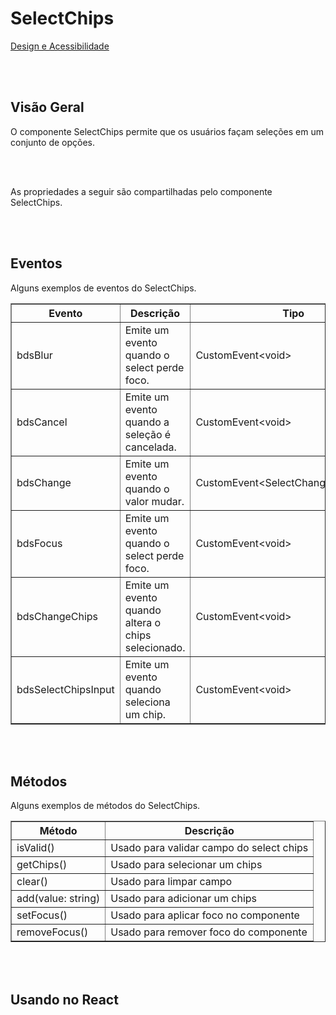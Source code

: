 
# SelectChips

[Design e Acessibilidade](https://www.figma.com/design/2bBnJVKkG09JPWCFBIcD1y/%5BDS%5D-Components?m=auto&node-id=11809-359665&t=TyXNmrAZbhl7DmWw-1)

<br></br>

## Visão Geral

O componente SelectChips permite que os usuários façam seleções em um conjunto de opções.

<Canvas of={SelectChipsStories.Properties}></Canvas>

<Meta isTemplate />

<br></br>

As propriedades a seguir são compartilhadas pelo componente SelectChips.

<Controls />

<br></br>

## Eventos

Alguns exemplos de eventos do SelectChips.
<table border="1">
  <thead>
    <tr>
      <th>Evento</th>
      <th>Descrição</th>
      <th>Tipo</th>
    </tr>
  </thead>
  <tbody>
    <tr>
      <td>bdsBlur</td>
      <td>Emite um evento quando o select perde foco.</td>
      <td>CustomEvent&lt;void&gt;</td>
    </tr>
    <tr>
      <td>bdsCancel</td>
      <td>Emite um evento quando a seleção é cancelada.</td>
      <td>CustomEvent&lt;void&gt;</td>
    </tr>
    <tr>
      <td>bdsChange</td>
      <td>Emite um evento quando o valor mudar.</td>
      <td>CustomEvent&lt;SelectChangeEventDetail&gt;</td>
    </tr>
    <tr>
      <td>bdsFocus</td>
      <td>Emite um evento quando o select perde foco.</td>
      <td>CustomEvent&lt;void&gt;</td>
    </tr>
    <tr>
      <td>bdsChangeChips</td>
      <td>Emite um evento quando altera o chips selecionado.</td>
      <td>CustomEvent&lt;void&gt;</td>
    </tr>
    <tr>
      <td>bdsSelectChipsInput</td>
      <td>Emite um evento quando seleciona um chip.</td>
      <td>CustomEvent&lt;void&gt;</td>
    </tr>
  </tbody>
</table>


<Source of={SelectChipsStories.Events} />

<br></br>
## Métodos

Alguns exemplos de métodos do SelectChips.
<table border="1">
  <thead>
    <tr>
      <th>Método</th>
      <th>Descrição</th>
    </tr>
  </thead>
  <tbody>
    <tr>
      <td>isValid()</td>
      <td>Usado para validar campo do select chips</td>
    </tr>
    <tr>
      <td>getChips()</td>
      <td>Usado para selecionar um chips</td>
    </tr>
    <tr>
      <td>clear()</td>
      <td>Usado para limpar campo</td>
    </tr>
    <tr>
      <td>add(value: string)</td>
      <td>Usado para adicionar um chips</td>
    </tr>
    <tr>
      <td>setFocus()</td>
      <td>Usado para aplicar foco no componente</td>
    </tr>
    <tr>
      <td>removeFocus()</td>
      <td>Usado para remover foco do componente</td>
    </tr>
  </tbody>
</table>

<br></br>
## Usando no React

<Source of={SelectChipsStories.FrameworkReact} />
